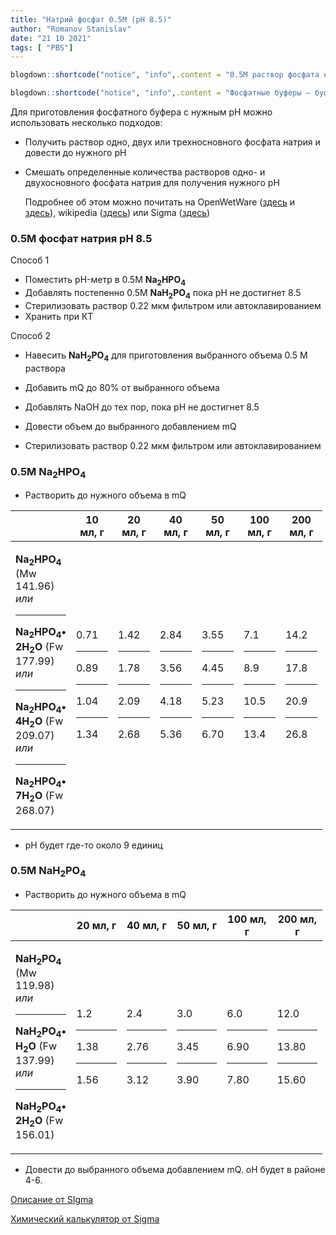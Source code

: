 ```yaml
---
title: "Натрий фосфат 0.5M (pH 8.5)"
author: "Romanov Stanislav"
date: "21 10 2021"
tags: [ "PBS"]
---
```


```r

blogdown::shortcode("notice", "info",.content = "0.5М раствор фосфата натрия (pH 8.5) используется для приготовления буфера W.")

```

```r

blogdown::shortcode("notice", "info",.content = "Фосфатные буферы — буферные растворы, широко используемые в биохимии и молекулярной биологии. Для приготовления фосфатных буферов используют гидрофосфаты калия или натрия и дигидрофосфаты калия или натрия, соответственно.Так как фосфорная кислота имеет несколько констант диссоциации, возможно приготовление буферных растворов со значениями рН от 6 до 8, наиболее распространенным является фосфатный буфер с рН около 7.")

```

Для приготовления фосфатного буфера с нужным pH можно использовать несколько подходов:

-   Получить раствор одно, двух или трехносновного фосфата натрия и довести до нужного pH

-   Смешать определенные количества растворов одно- и двухосновного фосфата натрия для получения нужного pH

    Подробнее об этом можно почитать на OpenWetWare ([здесь](https://openwetware.org/wiki/Lidstrom:Buffers) и [здесь](https://openwetware.org/wiki/Phosphate_buffer)), wikipedia ([здесь](https://ru.wikipedia.org/wiki/%D0%A4%D0%BE%D1%81%D1%84%D0%B0%D1%82%D0%BD%D1%8B%D0%B5_%D0%B1%D1%83%D1%84%D0%B5%D1%80%D1%8B)) или Sigma ([здесь](https://www.sigmaaldrich.com/RU/en/technical-documents/protocol/protein-biology/protein-concentration-and-buffer-exchange/buffer-reference-center))

### 0.5М фосфат натрия pH 8.5

Способ 1

-   Поместить pH-метр в 0.5M **Na~2~HPO~4~**
-   Добавлять постепенно 0.5М **NaH~2~PO~4~** пока pH не достигнет 8.5
-   Стерилизовать раствор 0.22 мкм фильтром или автоклавированием
-   Хранить при КТ

Способ 2

-   Навесить **NaH~2~PO~4~** для приготовления выбранного объема 0.5 М раствора

-   Добавить mQ до 80% от выбранного объема

-   Добавлять NaOH до тех пор, пока pH не достигнет 8.5

-   Довести объем до выбранного добавлением mQ

-   Стерилизовать раствор 0.22 мкм фильтром или автоклавированием

### 0.5M Na~2~HPO~4~

-   Растворить до нужного объема в mQ

+--------------------------------------------------------------------------+--------------------------------------------------------------------------+--------------------------------------------------------------------------+--------------------------------------------------------------------------+--------------------------------------------------------------------------+--------------------------------------------------------------------------+--------------------------------------------------------------------------+
|                                                                          | 10 мл, г                                                                 | 20 мл, г                                                                 | 40 мл, г                                                                 | 50 мл, г                                                                 | 100 мл, г                                                                | 200 мл, г                                                                |
+==========================================================================+==========================================================================+==========================================================================+==========================================================================+==========================================================================+==========================================================================+==========================================================================+
| **Na~2~HPO~4~** (Mw 141.96) *или*                                        | 0.71                                                                     | 1.42                                                                     | 2.84                                                                     | 3.55                                                                     | 7.1                                                                      | 14.2                                                                     |
|                                                                          |                                                                          |                                                                          |                                                                          |                                                                          |                                                                          |                                                                          |
| ------------------------------------------------------------------------ | ------------------------------------------------------------------------ | ------------------------------------------------------------------------ | ------------------------------------------------------------------------ | ------------------------------------------------------------------------ | ------------------------------------------------------------------------ | ------------------------------------------------------------------------ |
|                                                                          |                                                                          |                                                                          |                                                                          |                                                                          |                                                                          |                                                                          |
| **Na~2~HPO~4~• 2H~2~O** (Fw 177.99) *или*                                | 0.89                                                                     | 1.78                                                                     | 3.56                                                                     | 4.45                                                                     | 8.9                                                                      | 17.8                                                                     |
|                                                                          |                                                                          |                                                                          |                                                                          |                                                                          |                                                                          |                                                                          |
| ------------------------------------------------------------------------ | ------------------------------------------------------------------------ | ------------------------------------------------------------------------ | ------------------------------------------------------------------------ | ------------------------------------------------------------------------ | ------------------------------------------------------------------------ | ------------------------------------------------------------------------ |
|                                                                          |                                                                          |                                                                          |                                                                          |                                                                          |                                                                          |                                                                          |
| **Na~2~HPO~4~• 4H~2~O** (Fw 209.07) *или*                                | 1.04                                                                     | 2.09                                                                     | 4.18                                                                     | 5.23                                                                     | 10.5                                                                     | 20.9                                                                     |
|                                                                          |                                                                          |                                                                          |                                                                          |                                                                          |                                                                          |                                                                          |
| ------------------------------------------------------------------------ | ------------------------------------------------------------------------ | ------------------------------------------------------------------------ | ------------------------------------------------------------------------ | ------------------------------------------------------------------------ | ------------------------------------------------------------------------ | ------------------------------------------------------------------------ |
|                                                                          |                                                                          |                                                                          |                                                                          |                                                                          |                                                                          |                                                                          |
| **Na~2~HPO~4~• 7H~2~O** (Fw 268.07)                                      | 1.34                                                                     | 2.68                                                                     | 5.36                                                                     | 6.70                                                                     | 13.4                                                                     | 26.8                                                                     |
+--------------------------------------------------------------------------+--------------------------------------------------------------------------+--------------------------------------------------------------------------+--------------------------------------------------------------------------+--------------------------------------------------------------------------+--------------------------------------------------------------------------+--------------------------------------------------------------------------+

-   pH будет где-то около 9 единиц

### 0.5М NaH~2~PO~4~

-   Растворить до нужного объема в mQ

+--------------------------------------------------------------------------+--------------------------------------------------------------------------+--------------------------------------------------------------------------+--------------------------------------------------------------------------+--------------------------------------------------------------------------+--------------------------------------------------------------------------+
|                                                                          | 20 мл, г                                                                 | 40 мл, г                                                                 | 50 мл, г                                                                 | 100 мл, г                                                                | 200 мл, г                                                                |
+==========================================================================+==========================================================================+==========================================================================+==========================================================================+==========================================================================+==========================================================================+
| **NaH~2~PO~4~** (Mw 119.98) *или*                                        | 1.2                                                                      | 2.4                                                                      | 3.0                                                                      | 6.0                                                                      | 12.0                                                                     |
|                                                                          |                                                                          |                                                                          |                                                                          |                                                                          |                                                                          |
| ------------------------------------------------------------------------ | ------------------------------------------------------------------------ | ------------------------------------------------------------------------ | ------------------------------------------------------------------------ | ------------------------------------------------------------------------ | ------------------------------------------------------------------------ |
|                                                                          |                                                                          |                                                                          |                                                                          |                                                                          |                                                                          |
| **NaH~2~PO~4~• H~2~O** (Fw 137.99) *или*                                 | 1.38                                                                     | 2.76                                                                     | 3.45                                                                     | 6.90                                                                     | 13.80                                                                    |
|                                                                          |                                                                          |                                                                          |                                                                          |                                                                          |                                                                          |
| ------------------------------------------------------------------------ | ------------------------------------------------------------------------ | ------------------------------------------------------------------------ | ------------------------------------------------------------------------ | ------------------------------------------------------------------------ | ------------------------------------------------------------------------ |
|                                                                          |                                                                          |                                                                          |                                                                          |                                                                          |                                                                          |
| **NaH~2~PO~4~• 2H~2~O** (Fw 156.01)                                      | 1.56                                                                     | 3.12                                                                     | 3.90                                                                     | 7.80                                                                     | 15.60                                                                    |
+--------------------------------------------------------------------------+--------------------------------------------------------------------------+--------------------------------------------------------------------------+--------------------------------------------------------------------------+--------------------------------------------------------------------------+--------------------------------------------------------------------------+

-   Довести до выбранного объема добавлением mQ. oH будет в районе 4-6.

[Описание от SIgma](https://www.sigmaaldrich.com/deepweb/assets/sigmaaldrich/product/documents/156/560/s5136pis.pdf)

[Химический калькулятор от Sigma](https://www.sigmaaldrich.com/RU/en/support/calculators-and-apps/buffer-calculator)
